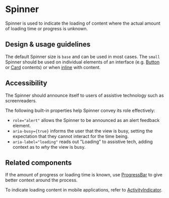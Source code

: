 
<Meta title="Components/Status and Feedback/Spinner" />

# Spinner

Spinner is used to indicate the loading of content where the actual amount of
loading time or progress is unknown.

## Design & usage guidelines

The default Spinner size is `base` and can be used in most cases. The `small`
Spinner should be used on individual elements of an interface (e.g.
[Button](/components/Button) or [Card](/components/Card) contents) or when
[inline](../?path=/story/components-status-and-feedback-spinner-web--inline)
with content.

## Accessibility

The Spinner should announce itself to users of assistive technology such as
screenreaders.

The following built-in properties help Spinner convey its role effectively:

- `role="alert"` allows the Spinner to be announced as an alert feedback
  element.
- `aria-busy={true}` informs the user that the view is busy, setting the
  expectation that they cannot interact for the time being.
- `aria-label="loading"` reads out "Loading" to assistive tech, adding context
  as to _why_ the view is busy.

## Related components

If the amount of progress or loading time is known, use
[ProgressBar](/components/ProgressBar) to give better context around the
process.

To indicate loading content in mobile applications, refer to
[ActivityIndicator](/components/ActivityIndicator).
